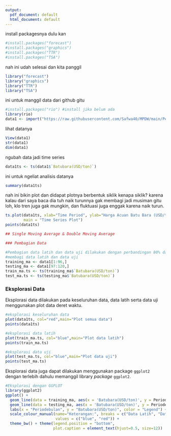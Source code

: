```yaml
---
output:
  pdf_document: default
  html_document: default
---
```

install packagesnya dulu kan
```r
#install.packages("forecast")
#install.packages("graphics")
#install.packages("TTR")
#install.packages("TSA")
```

nah ini udah selesai dan kita panggil
```r
library("forecast")
library("graphics")
library("TTR")
library("TSA")
```

ini untuk manggil data dari github gitu
```r
#install.packages("rio") #install jika belum ada
library(rio)
data1 <- import("https://raw.githubusercontent.com/Safwa40/MPDW/main/Pertemuan%201/Data1.csv")
```

lihat datanya
```r
View(data1)
str(data1)
dim(data1)
```

ngubah data jadi time series
```r
data1ts <- ts(data1$`Batubara(USD/ton)`)
```

ini untuk ngeliat analisis datanya
```r
summary(data1ts)
```

nah ini bikin plot dan didapat plotnya berbentuk siklik
kenapa siklik? karena kalau dari saya baca dia tuh naik turunnya gak membagi jadi musiman gitu loh, klo tren juga gak mungkin, dan fluktuasi juga enggak karena naik turun.
```r
ts.plot(data1ts, xlab="Time Period", ylab="Harga Acuan Batu Bara (USD/ton)", 
        main = "Time Series Plot")
points(data1ts)
```


```r
## Single Moving Average & Double Moving Average

### Pembagian Data

#Pembagian data latih dan data uji dilakukan dengan perbandingan 80% data latih dan 20% data uji.
#membagi data latih dan data uji
training_ma <- data1[1:96,]
testing_ma <- data1[97:120,]
train_ma.ts <- ts(training_ma$`Batubara(USD/ton)`)
test_ma.ts <- ts(testing_ma$`Batubara(USD/ton)`)
```

### Eksplorasi Data

Eksplorasi data dilakukan pada keseluruhan data, data latih serta data uji menggunakan plot data deret waktu.

```r
#eksplorasi keseluruhan data
plot(data1ts, col="red",main="Plot semua data")
points(data1ts)

#eksplorasi data latih
plot(train_ma.ts, col="blue",main="Plot data latih")
points(train_ma.ts)

#eksplorasi data uji
plot(test_ma.ts, col="blue",main="Plot data uji")
points(test_ma.ts)
```

Eksplorasi data juga dapat dilakukan menggunakan package `ggplot2` dengan terlebih dahulu memanggil library *package* `ggplot2`.

```r
#Eksplorasi dengan GGPLOT
library(ggplot2)
ggplot() + 
  geom_line(data = training_ma, aes(x = 'Batubara(USD/ton)', y = Periodebulan, col = "Data Latih")) +
  geom_line(data = testing_ma, aes(x = 'Batubara(USD/ton)', y = Periodebulan, col = "Data Uji")) +
  labs(x = "Periodebulan", y = "Batubara(USD/ton)", color = "Legend") +
  scale_colour_manual(name="Keterangan:", breaks = c("Data Latih", "Data Uji"),
                      values = c("blue", "red")) + 
  theme_bw() + theme(legend.position = "bottom",
                     plot.caption = element_text(hjust=0.5, size=12))
```